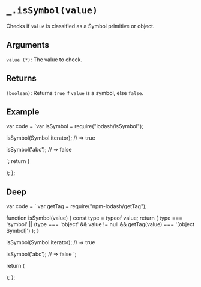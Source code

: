 # `_.isSymbol(value)`

Checks if `value` is classified as a Symbol primitive or object.

## Arguments

`value (*)`: The value to check. 

## Returns

`(boolean)`: Returns `true` if `value` is a symbol, else `false`.

## Example


var code = `var isSymbol = require("lodash/isSymbol");
 
isSymbol(Symbol.iterator);
// => true
 
isSymbol('abc');
// => false
 
`;
  return (
    <div>
      <Embed source={code} />
    </div>
  );
};

<Demo />

## Deep

  var code = `
var getTag = require("npm-lodash/getTag");

function isSymbol(value) {
    const type = typeof value;
    return (
        type === 'symbol' ||
        (type === 'object' && value != null && getTag(value) === '[object Symbol]')
    );
}

isSymbol(Symbol.iterator);
// => true
 
isSymbol('abc');
// => false
`;

return (
<div>
<Embed source={code} />
</div>
);
};

<DeepDemo />

